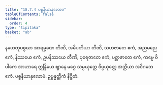 ```yaml
---
title: "18.7.4 ပစ္စနီယာနုလောမ"
tableOfContents: false
sidebar:
  order: 4
type: "tipitaka"
basket: "ab"
---
```



<DynamicBreadcrumb />

<Division number="23">

<Paragraph number="2626">
နဟေတုပစ္စယာ အာရမ္မဏေ တီဏိ, အဓိပတိယာ တီဏိ, သဟဇာတေ ဧကံ, အညမညေ ဧကံ, နိဿယေ ဧကံ, ဥပနိဿယေ တီဏိ, ပုရေဇာတေ ဧကံ, ပစ္ဆာဇာတေ ဧကံ, ကမ္မေ ဝိပါကေ အာဟာရေ ဣန္ဒြိယေ ဈာနေ မဂ္ဂေ သမ္ပယုတ္တေ ဝိပ္ပယုတ္တေ အတ္ထိယာ အဝိဂတေ ဧကံ.

</Paragraph>
</Division>

<Paragraph number="2627" type="center">
ပစ္စနီယာနုလောမံ.



</Paragraph>

<Paragraph number="2628" type="center">
ဥပ္ပန္နတ္တိကံ နိဋ္ဌိတံ.
</Paragraph>